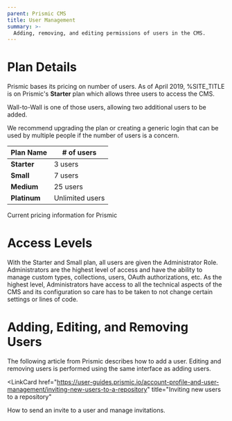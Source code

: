 ```yaml
---
parent: Prismic CMS
title: User Management
summary: >-
  Adding, removing, and editing permissions of users in the CMS.
---
```



# Plan Details

Prismic bases its pricing on number of users. As of April 2019, %SITE_TITLE is
on Prismic's **Starter** plan which allows three users to access the CMS.

Wall-to-Wall is one of those users, allowing two additional users to be added.

We recommend upgrading the plan or creating a generic login that can be used by
multiple people if the number of users is a concern.

| Plan Name    | # of users      |
| ------------ | --------------- |
| **Starter**  | 3 users         |
| **Small**    | 7 users         |
| **Medium**   | 25 users        |
| **Platinum** | Unlimited users |

<LinkCard href="https://prismic.io/pricing" title="Prismic Pricing">
  Current pricing information for Prismic
</LinkCard>

# Access Levels

With the Starter and Small plan, all users are given the Administrator Role.
Administrators are the highest level of access and have the ability to manage
custom types, collections, users, OAuth authorizations, etc. As the highest
level, Administrators have access to all the technical aspects of the CMS and
its configuration so care has to be taken to not change certain settings or
lines of code.

# Adding, Editing, and Removing Users

The following article from Prismic describes how to add a user. Editing and
removing users is performed using the same interface as adding users.

<LinkCard
  href="https://user-guides.prismic.io/account-profile-and-user-management/inviting-new-users-to-a-repository"
  title="Inviting new users to a repository"
>
  How to send an invite to a user and manage invitations.
</LinkCard>
